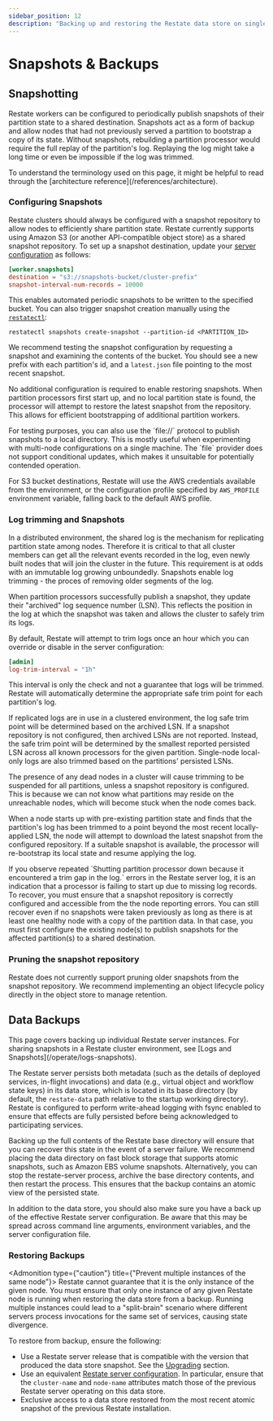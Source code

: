 ```yaml
---
sidebar_position: 12
description: "Backing up and restoring the Restate data store on single nodes"
---
```



# Snapshots & Backups

## Snapshotting

Restate workers can be configured to periodically publish snapshots of their partition state to a shared destination.
Snapshots act as a form of backup and allow nodes that had not previously served a partition to bootstrap a copy of its state.
Without snapshots, rebuilding a partition processor would require the full replay of the partition's log. Replaying the log might take a long time or even be impossible if the log was trimmed.

<Admonition type="note" title="Architectural overview">
    To understand the terminology used on this page, it might be helpful to read through the [architecture reference](/references/architecture).
</Admonition>

### Configuring Snapshots
Restate clusters should always be configured with a snapshot repository to allow nodes to efficiently share partition state.
Restate currently supports using Amazon S3 (or another API-compatible object store) as a shared snapshot repository.
To set up a snapshot destination, update your [server configuration](/operate/configuration/server) as follows:

```toml
[worker.snapshots]
destination = "s3://snapshots-bucket/cluster-prefix"
snapshot-interval-num-records = 10000
```

This enables automated periodic snapshots to be written to the specified bucket.
You can also trigger snapshot creation manually using the [`restatectl`](/deploy/server/cluster#controlling-clusters):
```shell
restatectl snapshots create-snapshot --partition-id <PARTITION_ID>
```

We recommend testing the snapshot configuration by requesting a snapshot and examining the contents of the bucket.
You should see a new prefix with each partition's id, and a `latest.json` file pointing to the most recent snapshot.

No additional configuration is required to enable restoring snapshots.
When partition processors first start up, and no local partition state is found, the processor will attempt to restore the latest snapshot from the repository.
This allows for efficient bootstrapping of additional partition workers.

<Admonition type="tip" title="Experimenting with snapshots without an object store">
    For testing purposes, you can also use the `file://` protocol to publish snapshots to a local directory. This is mostly useful when experimenting with multi-node configurations on a single machine. The `file` provider does not support conditional updates, which makes it unsuitable for potentially contended operation.
</Admonition>

For S3 bucket destinations, Restate will use the AWS credentials available from the environment, or the configuration profile specified by `AWS_PROFILE` environment variable, falling back to the default AWS profile.

### Log trimming and Snapshots

In a distributed environment, the shared log is the mechanism for replicating partition state among nodes.
Therefore it is critical to that all cluster members can get all the relevant events recorded in the log, even newly built nodes that will join the cluster in the future.
This requirement is at odds with an immutable log growing unboundedly. Snapshots enable log trimming - the proces of removing older segments of the log.

When partition processors successfully publish a snapshot, they update their "archived" log sequence number (LSN).
This reflects the position in the log at which the snapshot was taken and allows the cluster to safely trim its logs.

By default, Restate will attempt to trim logs once an hour which you can override or disable in the server configuration:

```toml
[admin]
log-trim-interval = "1h"
```

This interval is only the check and not a guarantee that logs will be trimmed. Restate will automatically determine the appropriate safe trim point for each partition's log.

If replicated logs are in use in a clustered environment, the log safe trim point will be determined based on the archived LSN.
If a snapshot repository is not configured, then archived LSNs are not reported.
Instead, the safe trim point will be determined by the smallest reported persisted LSN across all known processors for the given partition.
Single-node local-only logs are also trimmed based on the partitions' persisted LSNs.

The presence of any dead nodes in a cluster will cause trimming to be suspended for all partitions, unless a snapshot repository is configured.
This is because we can not know what partitions may reside on the unreachable nodes, which will become stuck when the node comes back.

When a node starts up with pre-existing partition state and finds that the partition's log has been trimmed to a point beyond the most recent locally-applied LSN, the node will attempt to download the latest snapshot from the configured repository. If a suitable snapshot is available, the processor will re-bootstrap its local state and resume applying the log.

<Admonition type="note" title="Handling log trim gap errors">
    If you observe repeated `Shutting partition processor down because it encountered a trim gap in the log.` errors in the Restate server log, it is an indication that a processor is failing to start up due to missing log records. To recover, you must ensure that a snapshot repository is correctly configured and accessible from the the node reporting errors. You can still recover even if no snapshots were taken previously as long as there is at least one healthy node with a copy of the partition data. In that case, you must first configure the existing node(s) to publish snapshots for the affected partition(s) to a shared destination.
</Admonition>

### Pruning the snapshot repository

<Admonition type="warning" title="Pruning">
    Restate does not currently support pruning older snapshots from the snapshot repository. We recommend implementing an object lifecycle policy directly in the object store to manage retention.
</Admonition>

## Data Backups
<Admonition type="note">
    This page covers backing up individual Restate server instances. For sharing snapshots in a Restate cluster environment, see [Logs and Snapshots](/operate/logs-snapshots).
</Admonition>

The Restate server persists both metadata (such as the details of deployed services, in-flight invocations) and data (e.g., virtual object and workflow state keys) in its data store, which is located in its base directory (by default, the `restate-data` path relative to the startup working directory). Restate is configured to perform write-ahead logging with fsync enabled to ensure that effects are fully persisted before being acknowledged to participating services.

Backing up the full contents of the Restate base directory will ensure that you can recover this state in the event of a server failure. We recommend placing the data directory on fast block storage that supports atomic snapshots, such as Amazon EBS volume snapshots. Alternatively, you can stop the restate-server process, archive the base directory contents, and then restart the process. This ensures that the backup contains an atomic view of the persisted state.

In addition to the data store, you should also make sure you have a back up of the effective Restate server configuration. Be aware that this may be spread across command line arguments, environment variables, and the server configuration file.

### Restoring Backups

<Admonition type={"caution"} title={"Prevent multiple instances of the same node"}>
    Restate cannot guarantee that it is the only instance of the given node. You must ensure that only one instance of any given Restate node is running when restoring the data store from a backup. Running multiple instances could lead to a "split-brain" scenario where different servers process invocations for the same set of services, causing state divergence.
</Admonition>

To restore from backup, ensure the following:

* Use a Restate server release that is compatible with the version that produced the data store snapshot. See the [Upgrading](upgrading) section.
* Use an equivalent [Restate server configuration](/operate/configuration/server). In particular, ensure that the `cluster-name` and `node-name` attributes match those of the previous Restate server operating on this data store.
* Exclusive access to a data store restored from the most recent atomic snapshot of the previous Restate installation.
